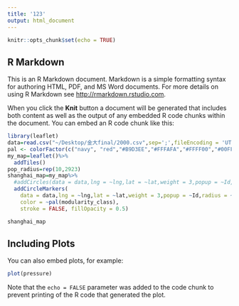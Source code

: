 ```yaml
---
title: '123'
output: html_document
---
```


```r
knitr::opts_chunk$set(echo = TRUE)
```

## R Markdown

This is an R Markdown document. Markdown is a simple formatting syntax for authoring HTML, PDF, and MS Word documents. For more details on using R Markdown see <http://rmarkdown.rstudio.com>.

When you click the **Knit** button a document will be generated that includes both content as well as the output of any embedded R code chunks within the document. You can embed an R code chunk like this:

```r
library(leaflet)
data=read.csv("~/Desktop/金大final/2000.csv",sep=';',fileEncoding = 'UTF-8',header = TRUE)
pal <- colorFactor(c("navy", "red","#B9D3EE","#FFFAFA","#FFFF00","#00FF7F","#4682B4","#D2B486","#FFA54F","#FFE1FF","#7D26CD","#FF82AB","#AEEEEE","#FA8072","#C0FF3E","#FFB6C1","#EEDD82","#EE00EE","#4D4D4D","#CD661D"), domain = data$modularity_class)
my_map=leaflet()%>%
  addTiles()
pop_radius=rep(10,2923)
shanghai_map=my_map%>%
  #addCircles(data = data,lng = ~lng,lat = ~lat,weight = 3,popup = ~Id,radius = ~pop_radius)%>%
  addCircleMarkers(
    data = data,lng = ~lng,lat = ~lat,weight = 3,popup = ~Id,radius = ~pop_radius,
    color = ~pal(modularity_class),
    stroke = FALSE, fillOpacity = 0.5)

shanghai_map

```

## Including Plots

You can also embed plots, for example:

```r
plot(pressure)
```

Note that the `echo = FALSE` parameter was added to the code chunk to prevent printing of the R code that generated the plot.
